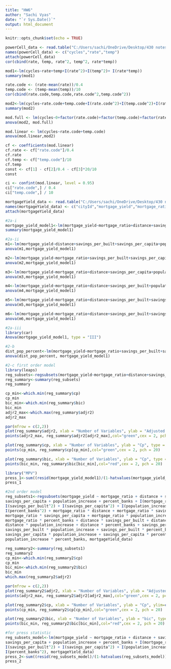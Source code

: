 ---
title: "HW6"
author: "Sachi Vyas"
date: "`r Sys.Date()`"
output: html_document
---

```{r setup, include=FALSE}
knitr::opts_chunk$set(echo = TRUE)
```
```{r}
powerCell_data <- read.table("C:/Users/sachi/OneDrive/Desktop/430 notes/datasets/PowerCellData.txt", sep = "", header = F)
names(powerCell_data) <- c("cycles","rate","temp")
attach(powerCell_data)
cor(cbind(rate, temp, rate^2, temp^2, rate*temp))
```

```{r}
mod1<-lm(cycles~rate+temp+I(rate^2)+I(temp^2)+ I(rate*temp))
summary(mod1)

rate.code <- (rate-mean(rate))/0.4
temp.code <- (temp-mean(temp))/10
cor(cbind(rate.code,temp.code,rate.code^2,temp.code^2))

mod2<-lm(cycles~rate.code+temp.code+I(rate.code^2)+I(temp.code^2)+I(rate.code*temp.code))
summary(mod2)

mod.full <- lm(cycles~0+factor(rate.code)+factor(temp.code)+factor(rate.code)*factor(temp.code))
anova(mod2, mod.full)

mod.linear <- lm(cycles~rate.code+temp.code)
anova(mod.linear,mod2)

cf <- coefficients(mod.linear)
cf.rate <- cf["rate.code"]/0.4
cf.rate
cf.temp <- cf["temp.code"]/10
cf.temp
const <- cf[1] - cf[2]/0.4 - cf[3]*20/10
const

ci <- confint(mod.linear, level = 0.95)
ci["rate.code",] / 0.4
ci["temp.code",] / 10
```

```{r}
mortgageYield_data <- read.table("C:/Users/sachi/OneDrive/Desktop/430 notes/datasets/mortgageYield.txt", sep = "", header = T)
names(mortgageYield_data) <- c("cityId","mortgage_yield","mortgage_ratio","distance","savings_per_built", "savings_per_capita", "population_increase", "percent_banks")
attach(mortgageYield_data)

#2a-i
mortgage_yield_model1<-lm(mortgage_yield~mortgage_ratio+distance+savings_per_built+savings_per_capita+population_increase+percent_banks, mortgageYield_data)
summary(mortgage_yield_model1)
```

```{r}
#2a-ii
m1<-lm(mortgage_yield~distance+savings_per_built+savings_per_capita+population_increase+percent_banks)
anova(m1,mortgage_yield_model1)

m2<-lm(mortgage_yield~mortgage_ratio+savings_per_built+savings_per_capita+population_increase+percent_banks)
anova(m2,mortgage_yield_model1)

m3<-lm(mortgage_yield~mortgage_ratio+distance+savings_per_capita+population_increase+percent_banks)
anova(m3,mortgage_yield_model1)

m4<-lm(mortgage_yield~mortgage_ratio+distance+savings_per_built+population_increase+percent_banks)
anova(m4,mortgage_yield_model1)

m5<-lm(mortgage_yield~mortgage_ratio+distance+savings_per_built+savings_per_capita+percent_banks)
anova(m5,mortgage_yield_model1)

m6<-lm(mortgage_yield~mortgage_ratio+distance+savings_per_built+savings_per_capita+population_increase)
anova(m6,mortgage_yield_model1)
```

```{r}
#2a-iii
library(car)
Anova(mortgage_yield_model1, type = "III")
```

```{r}
#2-b
dist_pop_percent<-lm(mortgage_yield~mortgage_ratio+savings_per_built+savings_per_capita)
anova(dist_pop_percent, mortgage_yield_model1)
```

```{r}
#2-c first order model
library(leaps)
reg_subsets<-regsubsets(mortgage_yield~mortgage_ratio+distance+savings_per_built+savings_per_capita+population_increase+percent_banks, mortgageYield_data)
reg_summary<-summary(reg_subsets)
reg_summary

cp_min<-which.min(reg_summary$cp)
cp_min
bic_min<-which.min(reg_summary$bic)
bic_min
adjr2_max<-which.max(reg_summary$adjr2)
adjr2_max

par(mfrow = c(2,2))
plot(reg_summary$adjr2, xlab = "Number of Variables", ylab = "Adjusted RSq", type = "l", sub = "Sachi Vyas")
points(adjr2_max, reg_summary$adjr2[adjr2_max],col="green",cex = 2, pch = 20)

plot(reg_summary$cp, xlab = "Number of Variables", ylab = "Cp", type = "l", sub = "Sachi Vyas")
points(cp_min, reg_summary$cp[cp_min],col="green",cex = 2, pch = 20)

plot(reg_summary$bic, xlab = "Number of Variables", ylab = "Cp", type = "l", sub = "Sachi Vyas")
points(bic_min, reg_summary$bic[bic_min],col="red",cex = 2, pch = 20)

library("MPV")
press_1<-sum((resid(mortgage_yield_model1)/(1-hatvalues(mortgage_yield_model1)))^2)
press_1
```

```{r}
#2nd order model
reg_subsets1<-regsubsets(mortgage_yield ~ mortgage_ratio + distance + savings_per_built +
savings_per_capita + population_increase + percent_banks + I(mortgage_ratio^2) + I(distance^2) +
I(savings_per_built^2) + I(savings_per_capita^2) + I(population_increase^2) +
I(percent_banks^2) + mortgage_ratio * distance + mortgage_ratio * savings_per_built +
mortgage_ratio * savings_per_capita + mortgage_ratio * population_increase +
mortgage_ratio * percent_banks + distance * savings_per_built + distance * savings_per_capita +
distance * population_increase + distance * percent_banks + savings_per_built * savings_per_capita +
savings_per_built * population_increase + savings_per_built * percent_banks +
savings_per_capita * population_increase + savings_per_capita * percent_banks +
population_increase * percent_banks, mortgageYield_data)

reg_summary2<-summary(reg_subsets1)
reg_summary2
cp_min<-which.min(reg_summary2$cp)
cp_min
bic_min<-which.min(reg_summary2$bic)
bic_min
which.max(reg_summary2$adjr2)

par(mfrow = c(2,2))
plot(reg_summary2$adjr2, xlab = "Number of Variables", ylab = "Adjusted RSq", type = "l", sub = "Sachi Vyas")
points(adjr2_max, reg_summary2$adjr2[adjr2_max],col="green",cex = 2, pch = 20)

plot(reg_summary2$cp, xlab = "Number of Variables", ylab = "Cp", ylim=c(0,8) ,type = "l", sub = "Sachi Vyas")
points(cp_min, reg_summary2$cp[cp_min],col="green",cex = 2, pch = 20)

plot(reg_summary2$bic, xlab = "Number of Variables", ylab = "bic", type = "l", sub = "Sachi Vyas")
points(bic_min, reg_summary2$bic[bic_min],col="red",cex = 2, pch = 20)

#for press statistic
reg_subsets_model<-lm(mortgage_yield ~ mortgage_ratio + distance + savings_per_built +
savings_per_capita + population_increase + percent_banks + I(mortgage_ratio^2) + I(distance^2) +
I(savings_per_built^2) + I(savings_per_capita^2) + I(population_increase^2) +
I(percent_banks^2), mortgageYield_data)
press_2<-sum((resid(reg_subsets_model)/(1-hatvalues(reg_subsets_model)))^2)
press_2
```
